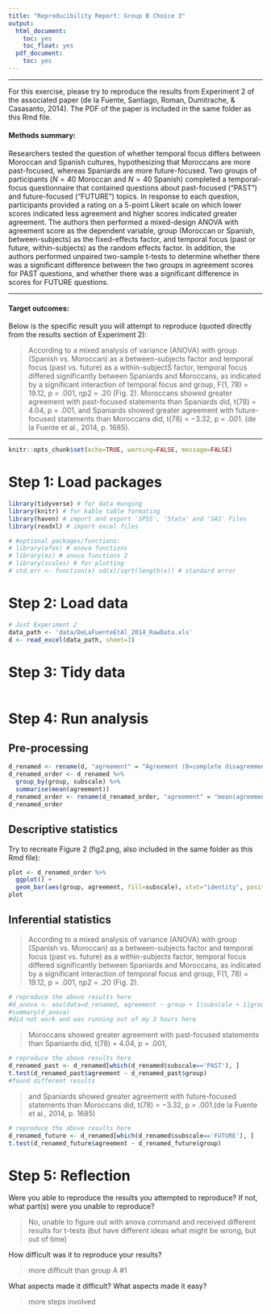 ```yaml
---
title: "Reproducibility Report: Group B Choice 3"
output:
  html_document:
    toc: yes
    toc_float: yes
  pdf_document:
    toc: yes
---
```


-------

For this exercise, please try to reproduce the results from Experiment 2 of the associated paper (de la Fuente, Santiago, Roman, Dumitrache, & Casasanto, 2014). The PDF of the paper is included in the same folder as this Rmd file. 

#### Methods summary: 

Researchers tested the question of whether temporal focus differs between Moroccan and Spanish cultures, hypothesizing that Moroccans are more past-focused, whereas Spaniards are more future-focused. Two groups of participants ($N = 40$ Moroccan and $N=40$ Spanish) completed a temporal-focus questionnaire that contained questions about past-focused ("PAST") and future-focused ("FUTURE") topics. In response to each question, participants provided a rating on a 5-point Likert scale on which lower scores indicated less agreement and higher scores indicated greater agreement. The authors then performed a mixed-design ANOVA with agreement score as the dependent variable, group (Moroccan or Spanish, between-subjects) as the fixed-effects factor, and temporal focus (past or future, within-subjects) as the random effects factor. In addition, the authors performed unpaired two-sample t-tests to determine whether there was a significant difference between the two groups in agreement scores for PAST questions, and whether there was a significant difference in scores for FUTURE questions.

------

#### Target outcomes: 

Below is the specific result you will attempt to reproduce (quoted directly from the results section of Experiment 2):

> According to a mixed analysis of variance (ANOVA) with group (Spanish vs. Moroccan) as a between-subjects factor and temporal focus (past vs. future) as a within-subjectS factor, temporal focus differed significantly between Spaniards and Moroccans, as indicated by a significant interaction of temporal focus and group, F(1, 78) = 19.12, p = .001, ηp2 = .20 (Fig. 2). Moroccans showed greater agreement with past-focused statements than Spaniards did, t(78) = 4.04, p = .001, and Spaniards showed greater agreement with future-focused statements than Moroccans did, t(78) = −3.32, p = .001. (de la Fuente et al., 2014, p. 1685).

------

```r
knitr::opts_chunk$set(echo=TRUE, warning=FALSE, message=FALSE)
```

# Step 1: Load packages

```r
library(tidyverse) # for data munging
library(knitr) # for kable table formating
library(haven) # import and export 'SPSS', 'Stata' and 'SAS' Files
library(readxl) # import excel files

# #optional packages/functions:
# library(afex) # anova functions
# library(ez) # anova functions 2
# library(scales) # for plotting
# std.err <- function(x) sd(x)/sqrt(length(x)) # standard error
```

# Step 2: Load data

```r
# Just Experiment 2
data_path <- 'data/DeLaFuenteEtAl_2014_RawData.xls'
d <- read_excel(data_path, sheet=3)
```

# Step 3: Tidy data

```r

```

# Step 4: Run analysis

## Pre-processing

```r
d_renamed <- rename(d, "agreement" = "Agreement (0=complete disagreement; 5=complete agreement)")
d_renamed_order <- d_renamed %>%
  group_by(group, subscale) %>%
  summarise(mean(agreement))
d_renamed_order <- rename(d_renamed_order, "agreement" = "mean(agreement)")
d_renamed_order
```

## Descriptive statistics

Try to recreate Figure 2 (fig2.png, also included in the same folder as this Rmd file):

```r
plot <- d_renamed_order %>%
  ggplot() +
  geom_bar(aes(group, agreement, fill=subscale), stat="identity", position="dodge") 
plot           
```

## Inferential statistics

> According to a mixed analysis of variance (ANOVA) with group (Spanish vs. Moroccan) as a between-subjects factor and temporal focus (past vs. future) as a within-subjects factor, temporal focus differed significantly between Spaniards and Moroccans, as indicated by a significant interaction of temporal focus and group, F(1, 78) = 19.12, p = .001, ηp2 = .20 (Fig. 2).

```r
# reproduce the above results here
#d_anova <- aov(data=d_renamed, agreement ~ group + 1|subscale + 1|group:subscale)
#summary(d_anova)
#did not work and was running out of my 3 hours here
```

> Moroccans showed greater agreement with past-focused statements than Spaniards did, t(78) = 4.04, p = .001, 

```r
# reproduce the above results here
d_renamed_past <- d_renamed[which(d_renamed$subscale=='PAST'), ]
t.test(d_renamed_past$agreement ~ d_renamed_past$group)
#found different results
```

> and Spaniards showed greater agreement with future-focused statements than Moroccans did, t(78) = −3.32, p = .001.(de la Fuente et al., 2014, p. 1685)

```r
# reproduce the above results here
d_renamed_future <- d_renamed[which(d_renamed$subscale=='FUTURE'), ]
t.test(d_renamed_future$agreement ~ d_renamed_future$group)
```

# Step 5: Reflection

Were you able to reproduce the results you attempted to reproduce? If not, what part(s) were you unable to reproduce?

> No, unable to figure out with anova command and received different results for t-tests (but have different ideas what might be wrong, but out of time)

How difficult was it to reproduce your results? 

> more difficult than group A #1

What aspects made it difficult? What aspects made it easy?

> more steps involved
